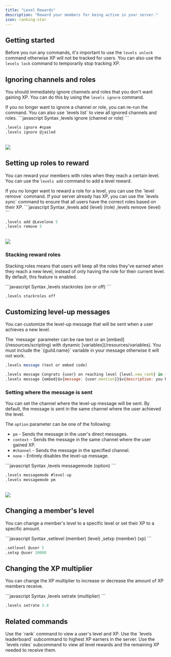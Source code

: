 ```yaml
---
title: "Level Rewards"
description: "Reward your members for being active in your server."
icon: ranking-star
---
```


## Getting started

Before you run any commands, it's important to use the `levels unlock` command otherwise
XP will not be tracked for users. You can also use the `levels lock` command to temporarily stop tracking XP.

## Ignoring channels and roles

You should immediately ignore channels and roles that you don't want gaining XP. You can do this by using the `levels ignore` command.

<Info>
  If you no longer want to ignore a channel or role, you can re-run the command.
  You can also use `levels list` to view all ignored channels and roles.
</Info>

<CodeGroup>
```javascript Syntax
,levels ignore (channel or role)
```

```javascript Example
,levels ignore #spam
,levels ignore @jailed
```

</CodeGroup>
<br />
<Frame>
  <img src="/images/configuration/level-rewards/ignore-channel.png" />
</Frame>

## Setting up roles to reward

You can reward your members with roles when they reach a certain level. You can use the `levels add` command to add a level reward.

<Info>
  If you no longer want to reward a role for a level, you can use the `level
  remove` command.
</Info>
<Tip>If your server already has XP, you can use the `levels sync` command to ensure that all users have the correct roles based on their XP.</Tip>
<CodeGroup>
```javascript Syntax
,levels add (level) (role)
,levels remove (level)
```

```javascript Example
,levels add @Levelone 5
,levels remove 5
```

</CodeGroup>
<br />
<Frame>
  <img src="/images/configuration/level-rewards/setting-roles.png" />
</Frame>

### Stacking reward roles

Stacking roles means that users will keep all the roles they've earned when they reach a new level, instead of only having the role for their current level. By default, this feature is enabled.

<CodeGroup>
```javascript Syntax
,levels stackroles (on or off)
```

```javascript Example
,levels stackroles off
```

</CodeGroup>

## Customizing level-up messages

You can customize the level-up message that will be sent when a user achieves a new level.

<Info>
  The `message` parameter can be raw text or an [embed](/resources/scripting)
  with dynamic [variables](/resources/variables).
</Info>
<Warning>You must include the `{guild.name}` variable in your message otherwise it will not work.</Warning>
<CodeGroup>

```javascript Syntax
,levels message (text or embed code)
```

```javascript Example
,levels message Congrats {user} on reaching level {level.new_rank} in {guild.name}!
,levels message {embed}$v{message: {user.mention}}$v{description: you have reached level {level.new_rank} in {guild.name}}
```

</CodeGroup>

### Setting where the message is sent

You can set the channel where the level-up message will be sent. By default, the message is sent in the same channel where the user achieved the level.

The `option` parameter can be one of the following:

- `pm` - Sends the message in the user's direct messages.
- `context` - Sends the message in the same channel where the user gained XP.
- `#channel` - Sends the message in the specified channel.
- `none` - Entirely disables the level-up message.

<CodeGroup>
```javascript Syntax
,levels messagemode (option)
```

```javascript Example
,levels messagemode #level-up
,levels messagemode pm
```

</CodeGroup>
<br />
<Frame>
  <img src="/images/configuration/level-rewards/message-mode.png" />
</Frame>

## Changing a member's level

You can change a member's level to a specific level or set their XP to a specific amount.

<CodeGroup>
```javascript Syntax
,setlevel (member) (level)
,setxp (member) (xp)
```

```javascript Example
,setlevel @user 5
,setxp @user 10000
```

</CodeGroup>

## Changing the XP multiplier

You can change the XP multiplier to increase or decrease the amount of XP members receive.

<CodeGroup>
```javascript Syntax
,levels setrate (multiplier)
```

```javascript Example
,levels setrate 3.4
```

</CodeGroup>

## Related commands

<AccordionGroup>
  <Accordion title="Viewing a user's level and XP">
    Use the `rank` command to view a user's level and XP.
  </Accordion>
  <Accordion title="Viewing the XP leaderboard">
    Use the `levels leaderboard` subcommand to highest XP earners in the server.
  </Accordion>
  <Accordion title="Viewing the level rewards">
    Use the `levels roles` subcommand to view all level rewards and the
    remaining XP needed to receive them.
  </Accordion>
</AccordionGroup>
